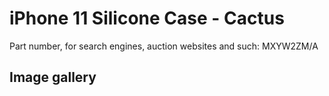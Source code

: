 # iPhone 11 Silicone Case - Cactus

Part number, for search engines, auction websites and such: MXYW2ZM/A

## Image gallery

<div style={{ width: "768px" }}>
  <GalleryComponent
    images={[
      {
        original: "/everysource/MXYW2",
        thumbnail: "/everypreview/MXYW2",
      },
      {
        original: "/everysource/MXYW2_AV1",
        thumbnail: "/everypreview/MXYW2_AV1",
      },
      {
        original: "/everysource/MXYW2_AV2",
        thumbnail: "/everypreview/MXYW2_AV2",
      },
      {
        original: "/everysource/MXYW2_AV3",
        thumbnail: "/everypreview/MXYW2_AV3",
      },
      {
        original: "/everysource/MXYW2_AV4",
        thumbnail: "/everypreview/MXYW2_AV4",
      },
      {
        original: "/everysource/MXYW2_AV5",
        thumbnail: "/everypreview/MXYW2_AV5",
      },
      {
        original: "/everysource/MXYW2_AV6",
        thumbnail: "/everypreview/MXYW2_AV6",
      },
      {
        original: "/everysource/MXYW2_AV7",
        thumbnail: "/everypreview/MXYW2_AV7",
      }
    ]}
  />
</div>